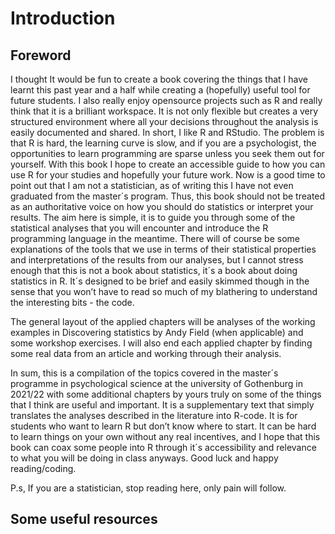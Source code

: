 # Introduction

## Foreword

I thought It would be fun to create a book covering the things that I have learnt this past year and a half while creating a (hopefully) useful tool for future students. I also really enjoy opensource projects such as R and really think that it is a brilliant workspace. It is not only flexible but creates a very structured environment where all your decisions throughout the analysis is easily documented and shared. In short, I like R and RStudio. The problem is that R is hard, the learning curve is slow, and if you are a psychologist, the opportunities to learn programming are sparse unless you seek them out for yourself. With this book I hope to create an accessible guide to how you can use R for your studies and hopefully your future work. Now is a good time to point out that I am not a statistician, as of writing this I have not even graduated from the master´s program. Thus, this book should not be treated as an authoritative voice on how you should do statistics or interpret your results. The aim here is simple, it is to guide you through some of the statistical analyses that you will encounter and introduce the R programming language in the meantime. There will of course be some explanations of the tools that we use in terms of their statistical properties and interpretations of the results from our analyses, but I cannot stress enough that this is not a book about statistics, it´s a book about doing statistics in R. It´s designed to be brief and easily skimmed though in the sense that you won’t have to read so much of my blathering to understand the interesting bits - the code. 

The general layout of the applied chapters will be analyses of the working examples in Discovering statistics by Andy Field (when applicable) and some workshop exercises. I will also end each applied chapter by finding some real data from an article and working through their analysis.  

In sum, this is a compilation of the topics covered in the master´s programme in psychological science at the university of Gothenburg in 2021/22 with some additional chapters by yours truly on some of the things that I think are useful and important. It is a supplementary text that simply translates the analyses described in the literature into R-code. It is for students who want to learn R but don’t know where to start. It can be hard to learn things on your own without any real incentives, and I hope that this book can coax some people into R through it´s accessibility and relevance to what you will be doing in class anyways. Good luck and happy reading/coding.

P.s, If you are a statistician, stop reading here, only pain will follow. 



## Some useful resources 